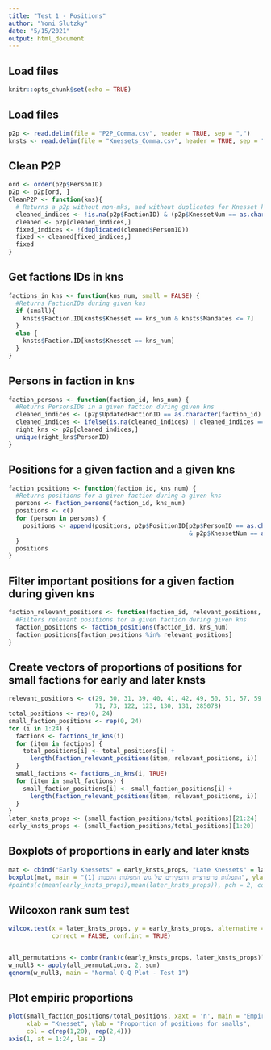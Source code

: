 ```yaml
---
title: "Test 1 - Positions"
author: "Yoni Slutzky"
date: "5/15/2021"
output: html_document
---
```


## Load files
```r
knitr::opts_chunk$set(echo = TRUE)
```

## Load files
```r

p2p <- read.delim(file = "P2P_Comma.csv", header = TRUE, sep = ",")
knsts <- read.delim(file = "Knessets_Comma.csv", header = TRUE, sep = ",")

```

## Clean P2P
```r
ord <- order(p2p$PersonID)
p2p <- p2p[ord, ]
CleanP2P <- function(kns){
  # Returns a p2p without non-mks, and without duplicates for Knesset kns
  cleaned_indices <- !is.na(p2p$FactionID) & (p2p$KnessetNum == as.character(kns))
  cleaned <- p2p[cleaned_indices,]
  fixed_indices <- !(duplicated(cleaned$PersonID))
  fixed <- cleaned[fixed_indices,]
  fixed
}
```

## Get factions IDs in kns
```r
factions_in_kns <- function(kns_num, small = FALSE) {
  #Returns FactionIDs during given kns
  if (small){
    knsts$Faction.ID[knsts$Knesset == kns_num & knsts$Mandates <= 7]
  }
  else {
    knsts$Faction.ID[knsts$Knesset == kns_num]
  }
}
```

## Persons in faction in kns
```r
faction_persons <- function(faction_id, kns_num) {
  #Returns PersonsIDs in a given faction during given kns
  cleaned_indices <- (p2p$UpdatedFactionID == as.character(faction_id) & p2p$KnessetNum == as.character(kns_num))
  cleaned_indices <- ifelse(is.na(cleaned_indices) | cleaned_indices == FALSE, FALSE, TRUE)
  right_kns <- p2p[cleaned_indices,]
  unique(right_kns$PersonID)
}
```

## Positions for a given faction and a given kns
```r
faction_positions <- function(faction_id, kns_num) {
  #Returns positions for a given faction during a given kns
  persons <- faction_persons(faction_id, kns_num)
  positions <- c()
  for (person in persons) {
    positions <- append(positions, p2p$PositionID[p2p$PersonID == as.character(person) 
                                                  & p2p$KnessetNum == as.character(kns_num)])
  }
  positions
}
```

## Filter important positions for a given faction during given kns
```r
faction_relevant_positions <- function(faction_id, relevant_positions, kns_num) {
  #Filters relevant positions for a given faction during given kns
  faction_positions <- faction_positions(faction_id, kns_num)
  faction_positions[faction_positions %in% relevant_positions]
}
```

## Create vectors of proportions of positions for small factions for early and later knsts
```r
relevant_positions <- c(29, 30, 31, 39, 40, 41, 42, 49, 50, 51, 57, 59, 65, 70, 
                        71, 73, 122, 123, 130, 131, 285078)
total_positions <- rep(0, 24)
small_faction_positions <- rep(0, 24)
for (i in 1:24) {
  factions <- factions_in_kns(i)
  for (item in factions) {
    total_positions[i] <- total_positions[i] + 
      length(faction_relevant_positions(item, relevant_positions, i))
  }
  small_factions <- factions_in_kns(i, TRUE)
  for (item in small_factions) {
    small_faction_positions[i] <- small_faction_positions[i] + 
      length(faction_relevant_positions(item, relevant_positions, i))
  }
}
later_knsts_props <- (small_faction_positions/total_positions)[21:24]
early_knsts_props <- (small_faction_positions/total_positions)[1:20]
```

## Boxplots of proportions in early and later knsts
```r
mat <- cbind("Early Knessets" = early_knsts_props, "Late Knessets" = later_knsts_props)
boxplot(mat, main = "התפלגות פרופורציית התפקידים של גוש המפלגות הקטנות (1)", ylab = "Proportions", )
#points(c(mean(early_knsts_props),mean(later_knsts_props)), pch = 2, col = 2)
```


## Wilcoxon rank sum test
```r
wilcox.test(x = later_knsts_props, y = early_knsts_props, alternative = "greater", exact = TRUE, 
            correct = FALSE, conf.int = TRUE)


all_permutations <- combn(rank(c(early_knsts_props, later_knsts_props)), 4)
w_null3 <- apply(all_permutations, 2, sum)
qqnorm(w_null3, main = "Normal Q-Q Plot - Test 1")
```

## Plot empiric proportions
```r
plot(small_faction_positions/total_positions, xaxt = 'n', main = "Empiric proportions per Knesset",
     xlab = "Knesset", ylab = "Proportion of positions for smalls",
     col = c(rep(1,20), rep(2,4)))
axis(1, at = 1:24, las = 2)
```



